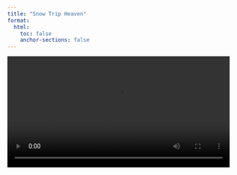 ```yaml
---
title: "Snow Trip Heaven"
format:
  html:
    toc: false
    anchor-sections: false
---
```


<video width="100%" controls>

<source src="Photos/drivin.mp4" type="video/mp4">

Your browser does not support the video tag. </video>

##Map
```r
library(leaflet)
# Points
trip_points <- data.frame(
  place = c("Bishop", "Mammoth", "Lake Tahoe", "Redding", "Mt. Bachelor", 
            "Reno", "June Lake"),
  lat = c(37.3634, 37.6485, 39.0968, 40.5865, 43.9793, 
          39.5296, 37.7811),
  lng = c(-118.3952, -118.9721, -120.0324, -122.3917, -121.6880, 
          -119.8138, -119.0732),
  color = c("green", "green", "green", "green", "green", "green", "green")
)

#Leaflet map
leaflet(data = trip_points) %>%
  addTiles() %>%
  addMarkers(~lng, ~lat, label = ~place, popup = ~paste0("<b>", place, "</b>")) %>%
  addPolylines(~lng, ~lat, color = "#6c584c", weight = 4, opacity = 0.8) %>%
  setView(lng = -120.5, lat = 38.5, zoom = 6)

```
##Photos
:::: transbox
::: gallery
  <img src="Photos/bishop.jpg" alt="Bishop">
  <img src="Photos/mammoth.jpg" alt="Mammoth">
  <img src="Photos/tahoe.jpg" alt="Lake Tahoe">
  <img src="Photos/redding.jpg" alt="Redding" >
  <img src="Photos/bachelor.jpg" alt="Mt. Bachelor" >
  <img src="Photos/junelake.jpg" alt="June Lake">
:::
::::

##Itenerary
:::: transbox
###Setting the Scene
At the end of fall quarter I had three weeks of winter break, my snowboard, some camping gear, and my little truck. There was only one thing I could think to do, SNOW ROAD TRIP!

###Bishop
In the middle of a desert there is a secret oasis, a campsite not to far from town. This is were I spent my first night out on the road. Under the stars, next to a flowing river with a bandit of raccoon and the tune of my radio to keep me company. It was comforting. This may have been the only rest I was going to get. 

###Mammoth
Before the sun rose I had my truck packed and was ready to hit the road again. My first real stop was Mammoth Mountain Ski Resort. I've been to this resort numerous times and it never gets boring. Luckily today was easy, clear skies, decent groomers, and not very many people. I got a full day of snowboarding in then chilled in the lodge for some post-ride mac n cheese. Next it was off to my family friends.

###Lake Tahoe
I made it just in time for dinner! It was a big family, 7 people, and we went out to eat at a local casino. A night full of laughs and warmth was fulfilling before the next day to come. Waking up, it was drizzling outside nothing terrible just a few drops here and there. Once again I packed my truck and was on my way to the mountain, Palisades. It was a near white out day, you could barely see 30 feet away from you the snow coming down was so hazy. A day full of scary, icey conditions plus a broken phone made it a little tougher to enjoy the mountain. None the less it was still a good day.

###Redding
After a beautiful drive I made it to Redding to stay with my girlfriend's parents. There was no snowboarding on this part of the trip. Instead we went to zoos, musuems, and even learned about a local cult. It was an interesting change of pace from the previous days, but a welcomed one.

###Mt. Bachelor
This was the big part of the trip. Five whole days at one of the best resorts on the west coast. I shared a place with four other friends who were just as excited as me to be there. The first day was rough, it was raining hard and the snow was choppy. Still I was out there all day. The next couple days followed suit. That was until the fourth day, Mt. Bachelors birthday! The sun was back out better then ever!

###Reno
After tiring out from all the snowboarding, back in reno on the way down I got to keep hanging out with my family friends. With them the most interesting thing we did was go to the thrift store bins (which was actually pretty fun), I walked away with a four speakers and a subwoofer!

###June Lake
The final leg of the trip. It was one that I will never forget. I stayed in a hole in the way motel. It was a place with character. Nothing beats the feeling of June Lake, as you go up the ski lift and get a beautiful view as far as the eye can see of the lake. Snow falling down and chilly in the air, it really did feel likle December for the first time in a while. Next year it will be better then ever!
::::